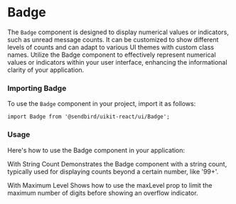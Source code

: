
<Meta title="UI/Badge" component={Badge} of={BadgeStories} />

# Badge

The `Badge` component is designed to display numerical values or indicators, such as unread message counts. It can be customized to show different levels of counts and can adapt to various UI themes with custom class names.
Utilize the Badge component to effectively represent numerical values or indicators within your user interface, enhancing the informational clarity of your application.

<Canvas of={BadgeStories.Default} />
<Controls of={BadgeStories.Default} />

### Importing Badge

To use the `Badge` component in your project, import it as follows:

```tsx
import Badge from '@sendbird/uikit-react/ui/Badge';
```

### Usage
Here's how to use the Badge component in your application:

<Canvas of={BadgeStories.Default} />


With String Count
Demonstrates the Badge component with a string count, typically used for displaying counts beyond a certain number, like '99+'.

<Canvas of={BadgeStories.StringCount} />

With Maximum Level
Shows how to use the maxLevel prop to limit the maximum number of digits before showing an overflow indicator.

<Canvas of={BadgeStories.MaxLevelThree} />
